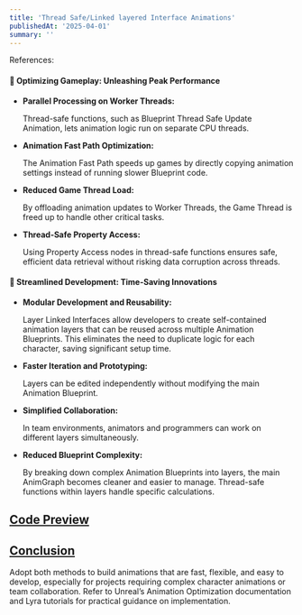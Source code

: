 ```yaml
---
title: 'Thread Safe/Linked layered Interface Animations'
publishedAt: '2025-04-01'
summary: ''
---
```


References:

#### 🚀  Optimizing Gameplay: Unleashing Peak Performance


* **Parallel Processing on Worker Threads:**

    Thread-safe functions, such as Blueprint Thread Safe Update Animation, lets animation logic run on separate CPU threads.

* **Animation Fast Path Optimization:**

    The Animation Fast Path speeds up games by directly copying animation settings instead of running slower Blueprint code. 

* **Reduced Game Thread Load:**

    By offloading animation updates to Worker Threads, the Game Thread is freed up to handle other critical tasks.

* **Thread-Safe Property Access:**

    Using Property Access nodes in thread-safe functions ensures safe, efficient data retrieval without risking data corruption across threads. 



#### 💸 Streamlined Development: Time-Saving Innovations


* **Modular Development and Reusability:**

    Layer Linked Interfaces allow developers to create self-contained animation layers that can be reused across multiple Animation Blueprints. This eliminates the need to duplicate logic for each character, saving significant setup time.


* **Faster Iteration and Prototyping:**

    Layers can be edited independently without modifying the main Animation Blueprint.


* **Simplified Collaboration:**

    In team environments, animators and programmers can work on different layers simultaneously.


* **Reduced Blueprint Complexity:**

    By breaking down complex Animation Blueprints into layers, the main AnimGraph becomes cleaner and easier to manage. Thread-safe functions within layers handle specific calculations.

## <u>Code Preview</u>

<Youtube id="D269ewfmDhk" />

## <u>Conclusion</u>

Adopt both methods to build animations that are fast, flexible, and easy to develop, especially for projects requiring complex character animations or team collaboration. Refer to Unreal’s Animation Optimization documentation and Lyra tutorials for practical guidance on implementation.

